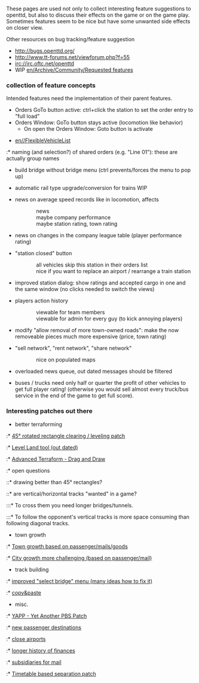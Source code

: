 These pages are used not only to collect interesting feature suggestions to openttd, but also to discuss their effects on the game or on the game play. Sometimes features seem to be nice but have some unwanted side effects on closer view.

Other resources on bug tracking/feature suggestion
* http://bugs.openttd.org/
* http://www.tt-forums.net/viewforum.php?f=55
* irc://irc.oftc.net/openttd
* WIP [[en/Archive/Community/Requested features]]


=== collection of feature concepts ===

Intended features need the implementation of their parent features.

* Orders GoTo button active: ctrl+click the station to set the order entry to "full load" {{en/Flyspray|1194}}
* Orders Window: GoTo button stays active (locomotion like behavior)
** On open the Orders Window: Goto button is activate

* [[en//FlexibleVehicleList]]
:* naming (and selection?) of shared orders (e.g. "Line 01"): these are actually group names

* build bridge without bridge menu (ctrl prevents/forces the menu to pop up)

* automatic rail type upgrade/conversion for trains WIP {{en/Flyspray|1859}} 

* news on average speed records like in locomotion, affects
::news
::maybe company performance
::maybe station rating, town rating

* news on changes in the company league table (player performance rating)

* "station closed" button
:: all vehicles skip this station in their orders list
:: nice if you want to replace an airport / rearrange a train station

* improved station dialog: show ratings and accepted cargo in one and the same window (no clicks needed to switch the views)

* players action history
::viewable for team members
::viewable for admin for every guy (to kick annoying players)

* modify "allow removal of more town-owned roads": make the now removeable pieces much more expensive (price, town rating)

* "sell network", "rent network", "share network"
:: nice on populated maps

* overloaded news queue, out dated messages should be filtered

* buses / trucks need only half or quarter the profit of other vehicles to get full player rating! (otherwise you would sell almost every truck/bus service in the end of the game to get full score).

=== Interesting patches out there ===

* better terraforming
:* [http://www.tt-forums.net/viewtopic.php?f=33&t=19311 45° rotated rectangle clearing / leveling patch]
:* [http://www.tt-forums.net/viewtopic.php?t=14264 Level Land tool (out dated)]
:* [http://www.tt-forums.net/viewtopic.php?f=33&t=35627 Advanced Terraform - Drag and Draw]
:* open questions
::* drawing better than 45° rectangles?
::* are vertical/horizontal tracks "wanted" in a game?
:::* To cross them you need longer bridges/tunnels.
:::* To follow the opponent's vertical tracks is more space consuming than following diagonal tracks.

* town growth
:* [http://www.tt-forums.net/viewtopic.php?f=33&t=37158 Town growth based on passenger/mails/goods]
:* [http://www.tt-forums.net/viewtopic.php?f=33&t=21514 City growth more challenging (based on passenger/mail)]

* track building
:* [http://www.tt-forums.net/viewtopic.php?t=31765 improved "select bridge" menu (many ideas how to fix it)]
:* [http://www.tt-forums.net/viewtopic.php?f=33&t=25037 copy&paste]

* misc.
:* [http://www.tt-forums.net/viewtopic.php?f=33&t=36107 YAPP - Yet Another PBS Patch]
:* [http://www.tt-forums.net/viewtopic.php?f=33&t=33501 new passenger destinations]
:* [http://www.tt-forums.net/viewtopic.php?t=33418 close airports]
:* [http://www.tt-forums.net/viewtopic.php?t=21079 longer history of finances]
:* [http://bugs.openttd.org/task/954 subsidiaries for mail]
:* [http://www.tt-forums.net/viewtopic.php?f=33&t=33524 Timetable based separation patch]